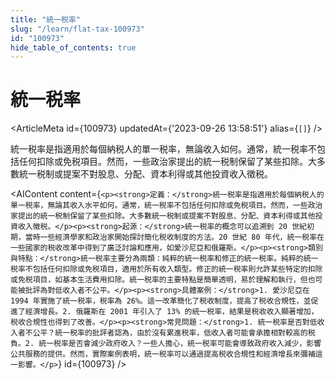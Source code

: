 ```yaml
---
title: "統一税率"
slug: "/learn/flat-tax-100973"
id: "100973"
hide_table_of_contents: true
---
```



# 統一税率

<ArticleMeta id={100973} updatedAt={'2023-09-26 13:58:51'} alias={`[]`} />
<div className='border-solid border-b border-t-0 my-4 border-[var(--ifm-color-gray-300)]' />

統一税率是指適用於每個納税人的單一税率，無論收入如何。通常，統一税率不包括任何扣除或免税項目。然而，一些政治家提出的統一税制保留了某些扣除。大多數統一税制或提案不對股息、分配、資本利得或其他投資收入徵税。

<AIContent content={`<p><strong>定義：</strong>統一税率是指適用於每個納税人的單一税率，無論其收入水平如何。通常，統一税率不包括任何扣除或免税項目。然而，一些政治家提出的統一税制保留了某些扣除。大多數統一税制或提案不對股息、分配、資本利得或其他投資收入徵税。</p><p><strong>起源：</strong>統一税率的概念可以追溯到 20 世紀初期，當時一些經濟學家和政治家開始探討簡化税收制度的方法。20 世紀 80 年代，統一税率在一些國家的税收改革中得到了廣泛討論和應用，如愛沙尼亞和俄羅斯。</p><p><strong>類別與特點：</strong>統一税率主要分為兩類：純粹的統一税率和修正的統一税率。純粹的統一税率不包括任何扣除或免税項目，適用於所有收入類型。修正的統一税率則允許某些特定的扣除或免税項目，如基本生活費用扣除。統一税率的主要特點是簡單透明，易於理解和執行，但也可能被批評為對低收入者不公平。</p><p><strong>具體案例：</strong>1. 愛沙尼亞在 1994 年實施了統一税率，税率為 26%。這一改革簡化了税收制度，提高了税收合規性，並促進了經濟增長。2. 俄羅斯在 2001 年引入了 13% 的統一税率，結果是税收收入顯著增加，税收合規性也得到了改善。</p><p><strong>常見問題：</strong>1. 統一税率是否對低收入者不公平？統一税率的批評者認為，由於沒有累進税率，低收入者可能會承擔相對較高的税負。2. 統一税率是否會減少政府收入？一些人擔心，統一税率可能會導致政府收入減少，影響公共服務的提供。然而，實際案例表明，統一税率可以通過提高税收合規性和經濟增長來彌補這一影響。</p>`} id={100973} />
